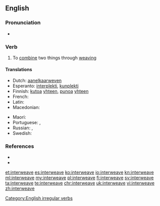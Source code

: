 ==English==

===Pronunciation===
* {{IPA|/ˈɪntərwiːv/}}

===Verb===
{{en-verb|interweaves|interweaving|'''[[interwove]]''' or '''[[interweaved]]'''|interwoven}}

# To [[combine]] two things through [[weaving]]

====Translations====
{{trans-top|to combine two things through weaving}}
* Dutch: [[aanelkaarweven]]
* Esperanto: [[interplekti]], [[kunplekti]]
* Finnish: [[kutoa]] [[yhteen]], [[punoa]] [[yhteen]]
* French: {{t+|fr|entrelacer}}
* Latin: {{t-|la|nectō}}
* Macedonian: {{t-|mk|преплетува|tr=preplétuva|sc=Cyrl}}
{{trans-mid}}
* Maori: {{t|mi|kōtui}}
* Portuguese: {{t+|pt|entrançar}}, {{t+|pt|entrelaçar}}
* Russian: {{t+|ru|переплетать|tr=perepletátʹ|sc=Cyrl}} {{impf}}, {{t+|ru|переплести|tr=pereplestí|sc=Cyrl}} {{pf.}}
* Swedish: {{t-|sv|sammanfläta}}
{{trans-bottom}}

===References===
* {{R:Century 1911}}
* {{R:Webster 1913}}

[[Category:English irregular verbs]]

[[et:interweave]]
[[es:interweave]]
[[ko:interweave]]
[[io:interweave]]
[[kn:interweave]]
[[ml:interweave]]
[[my:interweave]]
[[pl:interweave]]
[[fi:interweave]]
[[sv:interweave]]
[[ta:interweave]]
[[te:interweave]]
[[chr:interweave]]
[[uk:interweave]]
[[vi:interweave]]
[[zh:interweave]]